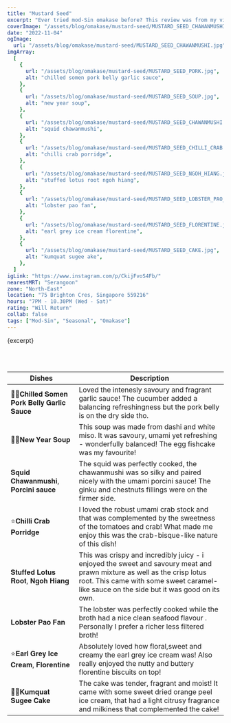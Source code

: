 ```yaml
---
title: "Mustard Seed"
excerpt: "Ever tried mod-Sin omakase before? This review was from my visit to Mustard Seed at the start of the year so the menu has changed since then! We went for the dinner menu and it was $178/pax. Our experience was a fun and delicious one! Definitely one of the better mod-sin meals you'll find and something I'd totally recommend!"
coverImage: "/assets/blog/omakase/mustard-seed/MUSTARD_SEED_CHAWANMUSHI.jpg"
date: "2022-11-04"
ogImage:
  url: "/assets/blog/omakase/mustard-seed/MUSTARD_SEED_CHAWANMUSHI.jpg"
imgArray:
  [
    {
      url: "/assets/blog/omakase/mustard-seed/MUSTARD_SEED_PORK.jpg",
      alt: "chilled somen pork belly garlic sauce",
    },
    {
      url: "/assets/blog/omakase/mustard-seed/MUSTARD_SEED_SOUP.jpg",
      alt: "new year soup",
    },
    {
      url: "/assets/blog/omakase/mustard-seed/MUSTARD_SEED_CHAWANMUSHI.jpg",
      alt: "squid chawanmushi",
    },
    {
      url: "/assets/blog/omakase/mustard-seed/MUSTARD_SEED_CHILLI_CRAB.jpg",
      alt: "chilli crab porridge",
    },
    {
      url: "/assets/blog/omakase/mustard-seed/MUSTARD_SEED_NGOH_HIANG.jpg",
      alt: "stuffed lotus root ngoh hiang",
    },
    {
      url: "/assets/blog/omakase/mustard-seed/MUSTARD_SEED_LOBSTER_PAO_FAN.jpg",
      alt: "lobster pao fan",
    },
    {
      url: "/assets/blog/omakase/mustard-seed/MUSTARD_SEED_FLORENTINE.jpg",
      alt: "earl grey ice cream florentine",
    },
    {
      url: "/assets/blog/omakase/mustard-seed/MUSTARD_SEED_CAKE.jpg",
      alt: "kumquat sugee ake",
    },
  ]
igLink: "https://www.instagram.com/p/CkijFvoS4Fb/"
nearestMRT: "Serangoon"
zone: "North-East"
location: "75 Brighton Cres, Singapore 559216"
hours: "7PM - 10.30PM (Wed - Sat)"
rating: "Will Return"
collab: false
tags: ["Mod-Sin", "Seasonal", "Omakase"]
---
```


{excerpt}

<br />
<br />

| Dishes                                  | Description                                                                                                                                                                                                         |
| --------------------------------------- | ------------------------------------------------------------------------------------------------------------------------------------------------------------------------------------------------------------------- |
| 👌🏻𝐂𝐡𝐢𝐥𝐥𝐞𝐝 𝐒𝐨𝐦𝐞𝐧 𝐏𝐨𝐫𝐤 𝐁𝐞𝐥𝐥𝐲 𝐆𝐚𝐫𝐥𝐢𝐜 𝐒𝐚𝐮𝐜𝐞 | Loved the intenesly savoury and fragrant garlic sauce! The cucumber added a balancing refreshingness but the pork belly is on the dry side tho.                                                                     |
| 👌🏻𝐍𝐞𝐰 𝐘𝐞𝐚𝐫 𝐒𝐨𝐮𝐩                         | This soup was made from dashi and white miso. It was savoury, umami yet refreshing - wonderfully balanced! The egg fishcake was my favourite!                                                                       |
| 𝐒𝐪𝐮𝐢𝐝 𝐂𝐡𝐚𝐰𝐚𝐧𝐦𝐮𝐬𝐡𝐢, 𝐏𝐨𝐫𝐜𝐢𝐧𝐢 𝐬𝐚𝐮𝐜𝐞        | The squid was perfectly cooked, the chawanmushi was so silky and paired nicely with the umami porcini sauce! The ginku and chestnuts fillings were on the firmer side.                                              |
| ⭐𝐂𝐡𝐢𝐥𝐥𝐢 𝐂𝐫𝐚𝐛 𝐏𝐨𝐫𝐫𝐢𝐝𝐠𝐞                  | I loved the robust umami crab stock and that was complemented by the sweetness of the tomatoes and crab! What made me enjoy this was the crab-bisque-like nature of this dish!                                      |
| 𝐒𝐭𝐮𝐟𝐟𝐞𝐝 𝐋𝐨𝐭𝐮𝐬 𝐑𝐨𝐨𝐭, 𝐍𝐠𝐨𝐡 𝐇𝐢𝐚𝐧𝐠          | This was crispy and incredibly juicy - i enjoyed the sweet and savoury meat and prawn mixture as well as the crisp lotus root. This came with some sweet caramel-like sauce on the side but it was good on its own. |
| 𝐋𝐨𝐛𝐬𝐭𝐞𝐫 𝐏𝐚𝐨 𝐅𝐚𝐧                         | The lobster was perfectly cooked while the broth had a nice clean seafood flavour . Personally I prefer a richer less filtered broth!                                                                               |
| ⭐𝐄𝐚𝐫𝐥 𝐆𝐫𝐞𝐲 𝐈𝐜𝐞 𝐂𝐫𝐞𝐚𝐦, 𝐅𝐥𝐨𝐫𝐞𝐧𝐭𝐢𝐧𝐞       | Absolutely loved how floral,sweet and creamy the earl grey ice cream was! Also really enjoyed the nutty and buttery florentine biscuits on top!                                                                     |
| 👌🏻𝐊𝐮𝐦𝐪𝐮𝐚𝐭 𝐒𝐮𝐠𝐞𝐞 𝐂𝐚𝐤𝐞                    | The cake was tender, fragrant and moist! It came with some sweet dried orange peel ice cream, that had a light citrusy fragrance and milkiness that complemented the cake!                                          |

<br />

<PostImages images={imgArray} />
